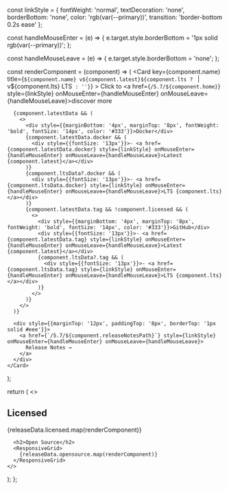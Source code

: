   const linkStyle = {
    fontWeight: 'normal', 
    textDecoration: 'none', 
    borderBottom: 'none', 
    color: 'rgb(var(--primary))',
    transition: 'border-bottom 0.2s ease'
  };

  const handleMouseEnter = (e) => {
    e.target.style.borderBottom = '1px solid rgb(var(--primary))';
  };

  const handleMouseLeave = (e) => {
    e.target.style.borderBottom = 'none';
  };

  const renderComponent = (component) => (
    <Card 
      key={component.name}
      title={`${component.name} v${component.latest}${component.lts ? ` | v${component.lts} LTS` : ''}`}
    >
      Click to <a href={`/5.7/${component.home}`} style={linkStyle} onMouseEnter={handleMouseEnter} onMouseLeave={handleMouseLeave}>discover more</a>
      
      {component.latestData && (
        <>
          <div style={{marginBottom: '4px', marginTop: '8px', fontWeight: 'bold', fontSize: '14px', color: '#333'}}>Docker</div>
          {component.latestData.docker && (
            <div style={{fontSize: '13px'}}>- <a href={component.latestData.docker} style={linkStyle} onMouseEnter={handleMouseEnter} onMouseLeave={handleMouseLeave}>Latest {component.latest}</a></div>
          )}
          {component.ltsData?.docker && (
            <div style={{fontSize: '13px'}}>- <a href={component.ltsData.docker} style={linkStyle} onMouseEnter={handleMouseEnter} onMouseLeave={handleMouseLeave}>LTS {component.lts}</a></div>
          )}
          {component.latestData.tag && !component.licensed && (
            <>
              <div style={{marginBottom: '4px', marginTop: '8px', fontWeight: 'bold', fontSize: '14px', color: '#333'}}>GitHub</div>
              <div style={{fontSize: '13px'}}>- <a href={component.latestData.tag} style={linkStyle} onMouseEnter={handleMouseEnter} onMouseLeave={handleMouseLeave}>Latest {component.latest}</a></div>
              {component.ltsData?.tag && (
                <div style={{fontSize: '13px'}}>- <a href={component.ltsData.tag} style={linkStyle} onMouseEnter={handleMouseEnter} onMouseLeave={handleMouseLeave}>LTS {component.lts}</a></div>
              )}
            </>
          )}
        </>
      )}
      
      <div style={{marginTop: '12px', paddingTop: '8px', borderTop: '1px solid #eee'}}>
        <a href={`/5.7/${component.releaseNotesPath}`} style={linkStyle} onMouseEnter={handleMouseEnter} onMouseLeave={handleMouseLeave}>
          Release Notes →
        </a>
      </div>
    </Card>
  );

  return (
    <>
      <h2>Licensed</h2>
      <ResponsiveGrid>
        {releaseData.licensed.map(renderComponent)}
      </ResponsiveGrid>

      <h2>Open Source</h2>
      <ResponsiveGrid>
        {releaseData.opensource.map(renderComponent)}
      </ResponsiveGrid>
    </>
  );
};

